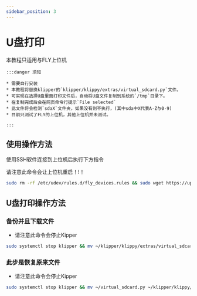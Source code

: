 ```yaml
---
sidebar_position: 3
---
```


# U盘打印

本教程只适用与FLY上位机

    :::danger 须知

    * 需要自行安装
    * 本教程将替换klipper的`klipper/klippy/extras/virtual_sdcard.py`文件。
    * 可实现在选择U盘里面打印文件后，自动将U盘文件复制到系统的`/tmp`目录下。
    * 在复制完成后会在网页命令行提示`File selected`
    * 此文件将会检测`sdaX`文件夹，如果没有则不执行，(其中sda中X代表A-Z与0-9)
    * 目前只测试了FLY的上位机，其他上位机并未测试。

    :::

## 使用操作方法



使用SSH软件连接到上位机后执行下方指令

请注意此命令会让上位机重启！!！


```bash
sudo rm -rf /etc/udev/rules.d/fly_devices.rules && sudo wget https://upyun.pan.zxkxz.cn/Utils/fly_devices.rules -O /etc/udev/rules.d/fly_devices.rules > /dev/null 2>&1 && sudo chmod +x /etc/udev/rules.d/fly_devices.rules && sudo service udev restart && sudo reboot
```

## U盘打印操作方法

### 备份并且下载文件

* 请注意此命令会停止Kipper

```bash
sudo systemctl stop klipper && mv ~/klipper/klippy/extras/virtual_sdcard.py ~/virtual_sdcard.py && curl -kfsSL https://cdn.mellow.klipper.cn/firmware/virtual_sdcard.py -o ~/klipper/klippy/extras/virtual_sdcard.py && sudo systemctl restart klipper
```

### 此步是恢复原来文件

* 请注意此命令会停止Kipper

```bash
sudo systemctl stop klipper && mv ~/virtual_sdcard.py ~/klipper/klippy/extras/virtual_sdcard.py && sudo systemctl restart klipper
```